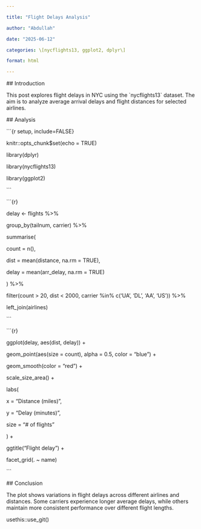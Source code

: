 ```yaml
---

title: "Flight Delays Analysis"

author: "Abdullah"

date: "2025-06-12"

categories: \[nycflights13, ggplot2, dplyr\]

format: html

---
```


\## Introduction

This post explores flight delays in NYC using the \`nycflights13\` dataset. The aim is to analyze average arrival delays and flight distances for selected airlines.

\## Analysis

\`\`\`{r setup, include=FALSE}

knitr::opts_chunk\$set(echo = TRUE)

library(dplyr)

library(nycflights13)

library(ggplot2)

\`\`\`

\`\`\`{r}

delay \<- flights %\>%

group_by(tailnum, carrier) %\>%

summarise(

count = n(),

dist = mean(distance, na.rm = TRUE),

delay = mean(arr_delay, na.rm = TRUE)

) %\>%

filter(count \> 20, dist \< 2000, carrier %in% c('UA', 'DL', 'AA', 'US')) %\>%

left_join(airlines)

\`\`\`

\`\`\`{r}

ggplot(delay, aes(dist, delay)) +

geom_point(aes(size = count), alpha = 0.5, color = "blue") +

geom_smooth(color = "red") +

scale_size_area() +

labs(

x = "Distance (miles)",

y = "Delay (minutes)",

size = "\# of flights"

) +

ggtitle("Flight delay") +

facet_grid(. \~ name)

\`\`\`

\## Conclusion

The plot shows variations in flight delays across different airlines and distances. Some carriers experience longer average delays, while others maintain more consistent performance over different flight lengths.

usethis::use_git()
